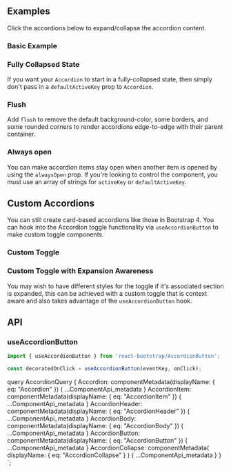 


<PageHeader
  title="Accordion"
  subTitle="Build vertically collapsing accordions in combination with the Collapse component"
/>

## Examples

Click the accordions below to expand/collapse the accordion content.

### Basic Example

<ReactPlayground codeText={Basic} />

### Fully Collapsed State

If you want your `Accordion` to start in a fully-collapsed state, then simply don't pass in a `defaultActiveKey` prop to `Accordion`.

<ReactPlayground codeText={AllCollapse} />

### Flush

Add `flush` to remove the default background-color, some borders, and some rounded corners to render accordions edge-to-edge with their parent container.

<ReactPlayground codeText={Flush} />

### Always open

You can make accordion items stay open when another item is opened by using the `alwaysOpen` prop. If you're looking to
control the component, you must use an array of strings for `activeKey` or `defaultActiveKey`.

<ReactPlayground codeText={AlwaysOpen} />

## Custom Accordions

You can still create card-based accordions like those in Bootstrap 4. You can hook
into the Accordion toggle functionality via `useAccordionButton` to make custom
toggle components.

### Custom Toggle

<ReactPlayground codeText={CustomToggle} />

### Custom Toggle with Expansion Awareness

You may wish to have different styles for the toggle if it's associated section is expanded,
this can be achieved with a custom toggle that is context aware and also takes advantage of the `useAccordionButton` hook.

<ReactPlayground codeText={ContextAwareToggle} />

## API

<ComponentApi metadata={props.data.Accordion} />
<ComponentApi
  metadata={props.data.AccordionItem}
  exportedBy={props.data.Accordion}
/>
<ComponentApi
  metadata={props.data.AccordionHeader}
  exportedBy={props.data.Accordion}
/>
<ComponentApi
  metadata={props.data.AccordionBody}
  exportedBy={props.data.Accordion}
/>
<ComponentApi
  metadata={props.data.AccordionButton}
  exportedBy={props.data.Accordion}
/>
<ComponentApi
  metadata={props.data.AccordionCollapse}
  exportedBy={props.data.Accordion}
/>

### useAccordionButton

```js
import { useAccordionButton } from 'react-bootstrap/AccordionButton';

const decoratedOnClick = useAccordionButton(eventKey, onClick);
```

  query AccordionQuery {
    Accordion: componentMetadata(displayName: { eq: "Accordion" }) {
      ...ComponentApi_metadata
    }
    AccordionItem: componentMetadata(displayName: { eq: "AccordionItem" }) {
      ...ComponentApi_metadata
    }
    AccordionHeader: componentMetadata(displayName: { eq: "AccordionHeader" }) {
      ...ComponentApi_metadata
    }
    AccordionBody: componentMetadata(displayName: { eq: "AccordionBody" }) {
      ...ComponentApi_metadata
    }
    AccordionButton: componentMetadata(displayName: { eq: "AccordionButton" }) {
      ...ComponentApi_metadata
    }
    AccordionCollapse: componentMetadata(
      displayName: { eq: "AccordionCollapse" }
    ) {
      ...ComponentApi_metadata
    }
  }
`;
